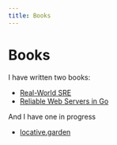 ```yaml
---
title: Books
---
```


# Books

I have written two books:

 - [Real-World SRE](/wiki/projects/books/realworldsre)
 - [Reliable Web Servers in Go](/wiki/projects/books/reliableweb)

And I have one in progress

 - [locative.garden](/wiki/projects/books/locative.garden)
